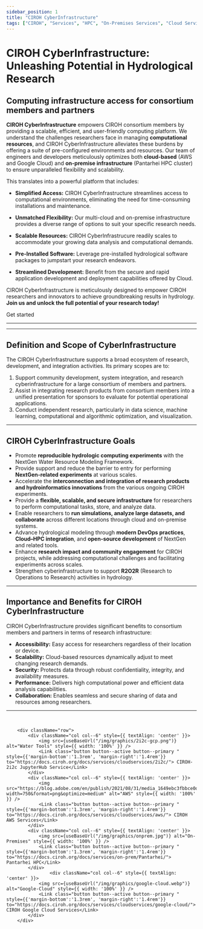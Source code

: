 ```yaml
---
sidebar_position: 1
title: "CIROH CyberInfrastructure"
tags: ["CIROH", "Services", "HPC", "On-Premises Services", "Cloud Services"]
---
```



# CIROH CyberInfrastructure: Unleashing Potential in Hydrological Research
## Computing infrastructure access for consortium members and partners 
			
**CIROH CyberInfrastructure** empowers CIROH consortium members by providing a scalable, efficient, and user-friendly computing platform. We understand the challenges researchers face in managing **computational resources**, and CIROH CyberInfrastructure alleviates these burdens by offering a suite of pre-configured environments and resources. Our team of engineers and developers meticulously optimizes both **cloud-based** (AWS and Google Cloud) and **on-premise infrastructure** (Pantarhei HPC cluster) to ensure unparalleled flexibility and scalability.

This translates into a powerful platform that includes:

*   **Simplified Access:** CIROH CyberInfrastructure streamlines access to computational environments, eliminating the need for time-consuming installations and maintenance.
    
*   **Unmatched Flexibility:** Our multi-cloud and on-premise infrastructure provides a diverse range of options to suit your specific research needs.
    
*   **Scalable Resources:** CIROH CyberInfrastrucure readily scales to accommodate your growing data analysis and computational demands.
    
*   **Pre-Installed Software:** Leverage pre-installed hydrological software packages to jumpstart your research endeavors.
    
*   **Streamlined Development:** Benefit from the secure and rapid application development and deployment capabilities offered by Cloud.
    

CIROH CyberInfrastructure is meticulously designed to empower CIROH researchers and innovators to achieve groundbreaking results in hydrology. <strong>Join us and unlock the full potential of your research today!</strong>

<Link class="button button--active button--primary" style={{'margin-right':'1.3rem','margin-bottom':'1.3rem'}} to="/docs/services/access/">Get started</Link>

---

<div style= {{ display: 'flex', justifyContent: 'center', alignItems: 'center' }}>
	<div className="col col--8" style={{ textAlign: 'center' }}>
		<VideoPlayer url="https://youtu.be/zE3uFvDCSs4" />
	</div>
</div>

---

## Definition and Scope of CyberInfrastructure

The CIROH CyberInfrastructure supports a broad ecosystem of research, development, and integration activities. Its primary scopes are to:

1. Support community development, system integration, and research cyberinfrastructure for a large consortium of members and partners.  
2. Assist in integrating research products from consortium members into a unified presentation for sponsors to evaluate for potential operational applications.  
3. Conduct independent research, particularly in data science, machine learning, computational and algorithmic optimization, and visualization.

---

## CIROH CyberInfrastructure Goals

* Promote **reproducible hydrologic computing experiments** with the NextGen Water Resource Modeling Framework.  
* Provide support and reduce the barrier to entry for performing **NextGen-related experiments** at various scales.  
* Accelerate the **interconnection and integration of research products and hydroinformatics innovations** from the various ongoing CIROH experiments.  
* Provide a **flexible, scalable, and secure infrastructure** for researchers to perform computational tasks, store, and analyze data.  
* Enable researchers to **run simulations, analyze large datasets, and collaborate** across different locations through cloud and on-premise systems.  
* Advance hydrological modeling through **modern DevOps practices**, **Cloud–HPC integration**, and **open-source development** of NextGen and related tools.  
* Enhance **research impact and community engagement** for CIROH projects, while addressing computational challenges and facilitating experiments across scales.  
* Strengthen cyberinfrastructure to support **R2O2R** (Research to Operations to Research) activities in hydrology.  

---

## Importance and Benefits for CIROH CyberInfrastructure

CIROH CyberInfrastructure provides significant benefits to consortium members and partners in terms of research infrastructure:

* **Accessibility:** Easy access for researchers regardless of their location or device.  
* **Scalability:** Cloud-based resources dynamically adjust to meet changing research demands.  
* **Security:** Protects data through robust confidentiality, integrity, and availability measures.  
* **Performance:** Delivers high computational power and efficient data analysis capabilities.  
* **Collaboration:** Enables seamless and secure sharing of data and resources among researchers.  

<!--## Attribution
If your work makes use of CIROH Cyberinfrastructure, please include the following acknowledgement:
> This work used *(HPC/on-premises/Cloud)* cyberinfrastructure resources supported by the Cooperative Institute for Research to Operations in Hydrology (CIROH) at the Alabama Water Institute at the University of Alabama.
-->

---

<br />
         	
		<div className="row">
			<div className="col col--6" style={{ textAlign: 'center' }}>
				<img src={useBaseUrl("/img/graphics/2i2c-gcp.png")} alt="Water Tools" style={{ width: '100%' }} />
				<Link class="button button--active button--primary " style={{'margin-bottom':'1.3rem', 'margin-right':'1.4rem'}} to="https://docs.ciroh.org/docs/services/cloudservices/2i2c/"> CIROH-2i2c JupyterHub Service</Link>
			</div>		
			<div className="col col--6" style={{ textAlign: 'center' }}>
				<img src="https://blog.adobe.com/en/publish/2021/08/31/media_1649ebc3fbbce0df508081913819d491fc3f7c7a9.png?width=750&format=png&optimize=medium" alt="AWS" style={{ width: '100%' }} />
				<Link class="button button--active button--primary " style={{'margin-bottom':'1.3rem', 'margin-right':'1.4rem'}} to="https://docs.ciroh.org/docs/services/cloudservices/aws/"> CIROH AWS Services</Link>
			</div>
            <div className="col col--6" style={{ textAlign: 'center' }}>
				<img src={useBaseUrl("/img/graphics/onprem.jpg")} alt="On-Premises" style={{ width: '100%' }} />
				<Link class="button button--active button--primary " style={{'margin-bottom':'1.3rem', 'margin-right':'1.4rem'}} to="https://docs.ciroh.org/docs/services/on-prem/Pantarhei/"> Pantarhei HPC</Link>
			</div>
            		<div className="col col--6" style={{ textAlign: 'center' }}>
				<img src={useBaseUrl("/img/graphics/google-cloud.webp")} alt="Google-Cloud" style={{ width: '100%' }} />
				<Link class="button button--active button--primary " style={{'margin-bottom':'1.3rem', 'margin-right':'1.4rem'}} to="https://docs.ciroh.org/docs/services/cloudservices/google-cloud/"> CIROH Google Cloud Services</Link>
			</div>
		</div>

